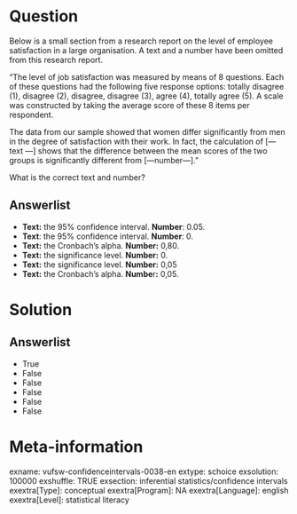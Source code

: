 Question
========
Below is a small section from a research report on the level of employee
satisfaction in a large organisation. A text and a number have been
omitted from this research report.  
  
"The level of job satisfaction was measured by means of 8 questions.
Each of these questions had the following five response options: totally
disagree (1), disagree (2), disagree, disagree (3), agree (4), totally
agree (5). A scale was constructed by taking the average score of these
8 items per respondent.  
  
The data from our sample showed that women differ significantly from men
in the degree of satisfaction with their work. In fact, the calculation
of \[---text ---\] shows that the difference between the mean scores of
the two groups is significantly different from \[---number---\]."  
  
What is the correct text and number?

Answerlist
----------
* **Text:** the 95% confidence interval. **Number**: 0.05.
* **Text**: the 95% confidence interval. **Number**: 0.
* **Text:** the Cronbach's alpha. **Number:** 0,80.
* **Text:** the significance level. **Number:** 0.
* **Text:** the significance level. **Number:** 0,05
* **Text:** the Cronbach's alpha. **Numbe**r**:** 0,05.

Solution
========










Answerlist
----------
* True
* False
* False
* False
* False
* False

Meta-information
================
exname: vufsw-confidenceintervals-0038-en
extype: schoice
exsolution: 100000
exshuffle: TRUE
exsection: inferential statistics/confidence intervals
exextra[Type]: conceptual
exextra[Program]: NA
exextra[Language]: english
exextra[Level]: statistical literacy

